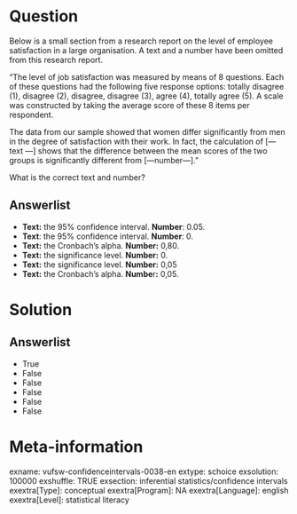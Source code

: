 Question
========
Below is a small section from a research report on the level of employee
satisfaction in a large organisation. A text and a number have been
omitted from this research report.  
  
"The level of job satisfaction was measured by means of 8 questions.
Each of these questions had the following five response options: totally
disagree (1), disagree (2), disagree, disagree (3), agree (4), totally
agree (5). A scale was constructed by taking the average score of these
8 items per respondent.  
  
The data from our sample showed that women differ significantly from men
in the degree of satisfaction with their work. In fact, the calculation
of \[---text ---\] shows that the difference between the mean scores of
the two groups is significantly different from \[---number---\]."  
  
What is the correct text and number?

Answerlist
----------
* **Text:** the 95% confidence interval. **Number**: 0.05.
* **Text**: the 95% confidence interval. **Number**: 0.
* **Text:** the Cronbach's alpha. **Number:** 0,80.
* **Text:** the significance level. **Number:** 0.
* **Text:** the significance level. **Number:** 0,05
* **Text:** the Cronbach's alpha. **Numbe**r**:** 0,05.

Solution
========










Answerlist
----------
* True
* False
* False
* False
* False
* False

Meta-information
================
exname: vufsw-confidenceintervals-0038-en
extype: schoice
exsolution: 100000
exshuffle: TRUE
exsection: inferential statistics/confidence intervals
exextra[Type]: conceptual
exextra[Program]: NA
exextra[Language]: english
exextra[Level]: statistical literacy

